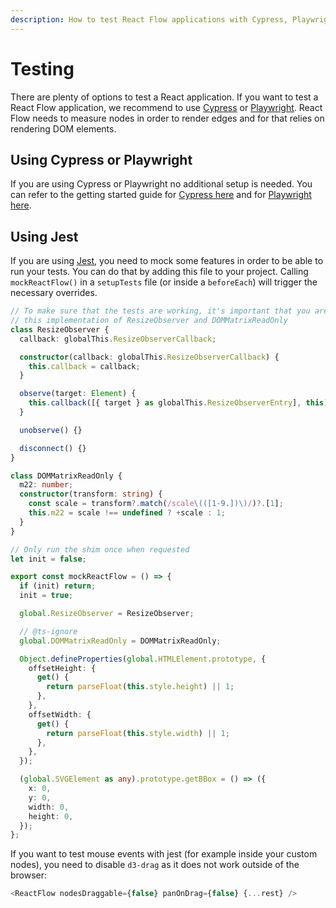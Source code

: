```yaml
---
description: How to test React Flow applications with Cypress, Playwright or Jest.
---
```


# Testing

There are plenty of options to test a React application. If you want to test a React Flow application, we recommend to use [Cypress](https://www.cypress.io/) or [Playwright](https://playwright.dev/). React Flow needs to measure nodes in order to render edges and for that relies on rendering DOM elements.

## Using Cypress or Playwright

If you are using Cypress or Playwright no additional setup is needed. You can refer to the getting started guide for [Cypress here](https://docs.cypress.io/guides/getting-started/installing-cypress) and for [Playwright here](https://playwright.dev/docs/intro).

## Using Jest

If you are using [Jest](https://jestjs.io/), you need to mock some features in order to be able to run your tests. You can do that by adding this file to your project. Calling `mockReactFlow()` in a `setupTests` file (or inside a `beforeEach`) will trigger the necessary overrides.

```ts
// To make sure that the tests are working, it's important that you are using
// this implementation of ResizeObserver and DOMMatrixReadOnly
class ResizeObserver {
  callback: globalThis.ResizeObserverCallback;

  constructor(callback: globalThis.ResizeObserverCallback) {
    this.callback = callback;
  }

  observe(target: Element) {
    this.callback([{ target } as globalThis.ResizeObserverEntry], this);
  }

  unobserve() {}

  disconnect() {}
}

class DOMMatrixReadOnly {
  m22: number;
  constructor(transform: string) {
    const scale = transform?.match(/scale\(([1-9.])\)/)?.[1];
    this.m22 = scale !== undefined ? +scale : 1;
  }
}

// Only run the shim once when requested
let init = false;

export const mockReactFlow = () => {
  if (init) return;
  init = true;

  global.ResizeObserver = ResizeObserver;

  // @ts-ignore
  global.DOMMatrixReadOnly = DOMMatrixReadOnly;

  Object.defineProperties(global.HTMLElement.prototype, {
    offsetHeight: {
      get() {
        return parseFloat(this.style.height) || 1;
      },
    },
    offsetWidth: {
      get() {
        return parseFloat(this.style.width) || 1;
      },
    },
  });

  (global.SVGElement as any).prototype.getBBox = () => ({
    x: 0,
    y: 0,
    width: 0,
    height: 0,
  });
};
```

If you want to test mouse events with jest (for example inside your custom nodes), you need to disable `d3-drag` as it does not work outside of the browser:

```js
<ReactFlow nodesDraggable={false} panOnDrag={false} {...rest} />
```
